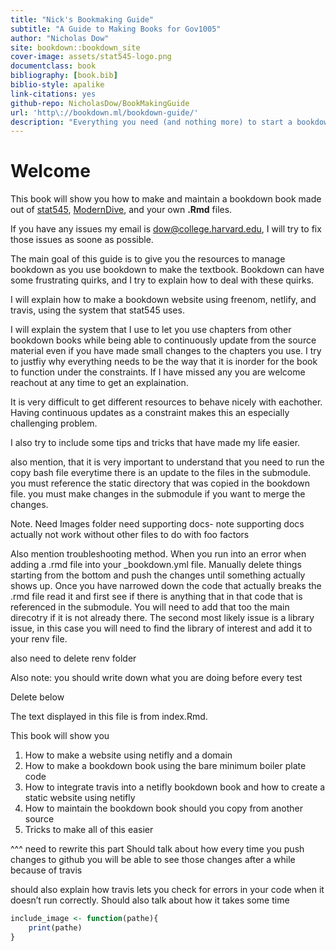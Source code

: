 ```yaml
--- 
title: "Nick's Bookmaking Guide"
subtitle: "A Guide to Making Books for Gov1005"
author: "Nicholas Dow"
site: bookdown::bookdown_site
cover-image: assets/stat545-logo.png
documentclass: book
bibliography: [book.bib]
biblio-style: apalike
link-citations: yes
github-repo: NicholasDow/BookMakingGuide
url: 'http\://bookdown.ml/bookdown-guide/'
description: "Everything you need (and nothing more) to start a bookdown book."
---
```


# Welcome {-}

This book will show you how to make and maintain a bookdown book made out of [stat545](https://stat545.com/), [ModernDive](https://moderndive.com/), and your own **.Rmd** files.


If you have any issues my email is [dow@college.harvard.edu](mailto:dow@college.harvar), I will try to fix those issues as soone as possible.

The main goal of this guide is to give you the resources to manage bookdown as you use bookdown to make the textbook. Bookdown can have some frustrating quirks, and I try to explain how to deal with these quirks. 

I will explain how to make a bookdown website using freenom, netlify, and travis, using the system that stat545 uses. 

I will explain the system that I use to let you use chapters from other bookdown books while being able to continuously update from the source material even if you have made small changes to the chapters you use. I try to justfiy why everything needs to be the way that it is inorder for the book to function under the constraints. If I have missed any you are welcome reachout at any time to get an explaination.

It is very difficult to get different resources to behave nicely with eachother. Having continuous updates as a constraint makes this an especially challenging problem.

I also try to include some tips and tricks that have made my life easier.


also mention, that it is very important to understand that you need to run the copy bash file everytime there is an update to the files in the submodule. you must reference the static directory that was copied in the bookdown file. you must make changes in the submodule if you want to merge the changes.

Note. Need Images folder
need supporting docs- note supporting docs actually not work without other files to do with foo factors

Also mention troubleshooting method. When you run into an error when adding a .rmd file into your _bookdown.yml file. Manually delete things starting from the bottom and push the changes until something actually shows up. Once you have narrowed down the code that actually breaks the .rmd file read it and first see if there is anything that in that code that is referenced in the submodule. You will need to add that too the main direcotry if it is not already there. The second most likely issue is a library issue, in this case you will need to find the library of interest and add it to your renv file.


also need to delete renv folder

Also note: you should write down what you are doing before every test

Delete below

The text displayed in this file is from index.Rmd.

This book will show you

1. How to make a website using netifly and a domain
2. How to make a bookdown book using the bare minimum boiler plate code
3. How to integrate travis into a netifly bookdown book and how to create a static website using netifly
4. How to maintain the bookdown book should you copy from another source
5. Tricks to make all of this easier

^^^ need to rewrite this part
Should talk about how every time you push changes to github you will be able to see those changes after a while because of travis

should also explain how travis lets you check for errors in your code when it doesn't run correctly. Should also talk about how it takes some time


```r
include_image <- function(pathe){
    print(pathe)
}
```




